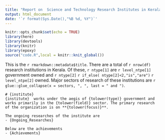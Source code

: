 ```yaml
---
title: "Report on  Science and Technology Research Institutes in Kerala"
output: html_document
date: '`r format(Sys.Date(),"%B %d, %Y")`'
---
```


```r
knitr::opts_chunk$set(echo = TRUE)
library(here)
library(devtools)
library(knitr)
library(epoxy)
source("code.R",local = knitr::knit_global())
```

This is the `r rmarkdown::metadata$title`. There are a total of `r nrow(df)` research institutions in Kerala. Of these, `r ntype[1]` are `r level_ntpe[1]` government owned and `r ntype[2]` `r if_else( ntype[2]<2,"is","are")` `r level_ntpe[2]` owned. Major sectors of research of these institutions are `r glue::glue_collapse(x = sectors, ", ", last = " and ")`.

```glue
# {institute}
{institute}  works under the aegis of {tolower(type)} government and works primarily in the {tolower(field)} sector. The primary research of the organization is on **{tolower(focus)}**.

The ongoing researches of the institute are   
- {Ongoing_Researches}  

Below are the achievements  
- {Achievements} 

```
```glue

```

